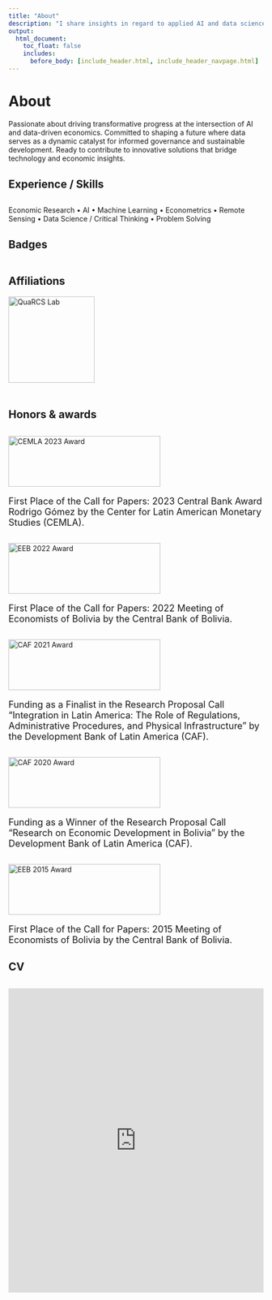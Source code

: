 ```yaml
---
title: "About"
description: "I share insights in regard to applied AI and data science for data-driven economics."
output:
  html_document:
    toc_float: false
    includes:
      before_body: [include_header.html, include_header_navpage.html]
---
```


<!-- Google tag (gtag.js) -->
<script async src="https://www.googletagmanager.com/gtag/js?id=G-F5HJ5VRY62"></script>
<script>
  window.dataLayer = window.dataLayer || [];
  function gtag(){dataLayer.push(arguments);}
  gtag('js', new Date());

  gtag('config', 'G-F5HJ5VRY62');
</script>

# About

Passionate about driving transformative progress at the intersection of AI and data-driven economics. Committed to shaping a future where data serves as a dynamic catalyst for informed governance and sustainable development. Ready to contribute to innovative solutions that bridge technology and economic insights.

<div style="margin-bottom: 30px;"></div>  
## Experience / Skills
<div style="margin-bottom: 30px;"></div>  

Economic Research • AI • Machine Learning • Econometrics • Remote Sensing • Data Science / Critical Thinking • Problem Solving

<div style="margin-bottom: 30px;"></div>  
## Badges
<div style="margin-bottom: 30px; display: flex; justify-content: space-between;">

  <div data-iframe-width="150" data-iframe-height="270" data-share-badge-id="1ecb82e6-a19e-4e0f-af9d-9938734efe69" data-share-badge-host="https://www.credly.com"></div>
  <script type="text/javascript" async src="//cdn.credly.com/assets/utilities/embed.js"></script>

</div>

## Affiliations

<div data-share-badge-host="https://quarcs-lab.org/">
  <a href="https://quarcs-lab.org/about/">
    <img src="images/QuaRCSnetwork.png" alt="QuaRCS Lab" width="170" height="170">
  </a>
</div>


<div style="margin-bottom: 50px;"></div>  
## Honors & awards
<div style="margin-bottom: 30px;"></div>  


<!-- Rodrigo Gomez 2023 -->
<img src="images/CEMLA2023.jpg" alt="CEMLA 2023 Award" width="300" height="100" style="margin-right: 20px;">
<p style="font-size: 18px;">First Place of the Call for Papers: 2023 Central Bank Award Rodrigo Gómez by the Center for Latin American Monetary Studies (CEMLA).</p>

<div style="margin-bottom: 30px;"></div>  
<!-- EE 2022 -->
<img src="images/15EEB.jpg" alt="EEB 2022 Award" width="300" height="100" style="margin-right: 20px;">
<p style="font-size: 18px;">First Place of the Call for Papers: 2022 Meeting of Economists of Bolivia by the Central Bank of Bolivia.</p>

<div style="margin-bottom: 30px;"></div>  
<!-- EE 2022 -->
<img src="images/caf_roads.jpg" alt="CAF 2021 Award" width="300" height="100" style="margin-right: 20px;">
<p style="font-size: 18px;">Funding as a Finalist in the Research Proposal Call "Integration in Latin America: The Role of Regulations, Administrative Procedures, and Physical Infrastructure" by the Development Bank of Latin America (CAF).</p>

<div style="margin-bottom: 30px;"></div>  
<!-- CAF 2020 -->
<img src="images/caf2019.png" alt="CAF 2020 Award" width="300" height="100" style="margin-right: 20px;">
<p style="font-size: 18px;">Funding as a Winner of the Research Proposal Call "Research on Economic Development in Bolivia" by the Development Bank of Latin America (CAF).</p>

<div style="margin-bottom: 30px;"></div>  
<!-- EE 2022 -->
<img src="images/ee2015.png" alt="EEB 2015 Award" width="300" height="100" style="margin-right: 20px;">
<p style="font-size: 18px;">First Place of the Call for Papers: 2015 Meeting of Economists of Bolivia by the Central Bank of Bolivia.</p>


<div style="margin-bottom: 30px;"></div>  
## CV
<div style="margin-bottom: 30px;"></div>  


<iframe class="scribd_iframe_embed" title="CV Osmar Bolivar (Ago 2024)" src="https://www.scribd.com/embeds/703234342/content?start_page=1&view_mode=scroll&access_key=key-9U5w7WLAj7pgPwmUjCmO" tabindex="0" data-auto-height="true" data-aspect-ratio="0.7729220222793488" scrolling="no" width="100%" height="600" frameborder="0"></iframe>





